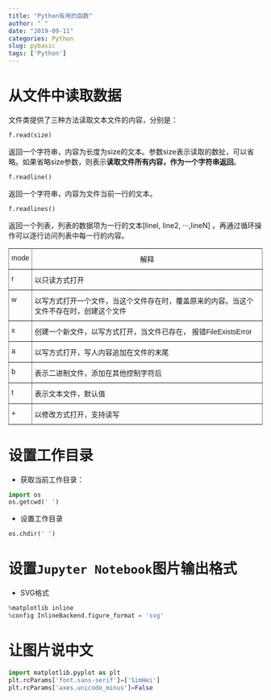 ```yaml
---
title: "Python有用的函数"
author: " "
date: "2019-09-11"
categories: Python
slug: pybasic
tags: ['Python']
---
```


# 从文件中读取数据



文件类提供了三种方法读取文本文件的内容，分别是：

```python
f.read(size)
```

返回一个字符串，内容为长度为size的文本。参数size表示读取的数扯，可以省略。如果省略size参数，则表示**读取文件所有内容，作为一个字符串返回**。
```python
f.readline()
```

返回一个字符串，内容为文件当前一行的文本。

```python
f.readlines()
```
返回一个列表，列表的数据项为一行的文本[linel, line2, ···,lineN] 。再通过循环操作可以逐行访问列表中每一行的内容。

<style type="text/css">
.tg  {border-collapse:collapse;border-spacing:0;}
.tg td{font-family:Arial, sans-serif;font-size:14px;padding:10px 5px;border-style:solid;border-width:1px;overflow:hidden;word-break:normal;border-color:black;}
.tg th{font-family:Arial, sans-serif;font-size:14px;font-weight:normal;padding:10px 5px;border-style:solid;border-width:1px;overflow:hidden;word-break:normal;border-color:black;}
.tg .tg-c3ow{border-color:inherit;text-align:center;vertical-align:top}
.tg .tg-0pky{border-color:inherit;text-align:left;vertical-align:top}
</style>
<table class="tg">
  <tr>
    <th class="tg-c3ow">mode </th>
    <th class="tg-c3ow">解释</th>
  </tr>
  <tr>
    <td class="tg-0pky">r </td>
    <td class="tg-0pky">以只读方式打开</td>
  </tr>
  <tr>
    <td class="tg-0pky">w</td>
    <td class="tg-0pky">以写方式打开一个文件，当这个文件存在时，覆盖原来的内容。当这个文件不存在时，创建这个文件</td>
  </tr>
  <tr>
    <td class="tg-0pky">x</td>
    <td class="tg-0pky">创建一个新文件，以写方式打开，当文件已存在， 报错FileExistsError</td>
  </tr>
  <tr>
    <td class="tg-0pky">a </td>
    <td class="tg-0pky">以写方式打开，写人内容追加在文件的末尾</td>
  </tr>
  <tr>
    <td class="tg-0pky">b </td>
    <td class="tg-0pky">表示二进制文件，添加在其他控制字符后</td>
  </tr>
  <tr>
    <td class="tg-0pky">t</td>
    <td class="tg-0pky">表示文本文件，默认值</td>
  </tr>
  <tr>
    <td class="tg-0pky">+</td>
    <td class="tg-0pky">以修改方式打开，支持读写</td>
  </tr>
</table>    

# 设置工作目录

+ 获取当前工作目录：
```python
import os
os.getcwd(' ')    
```
+ 设置工作目录

```python
os.chdir(' ') 
```

# 设置`Jupyter Notebook`图片输出格式

+ SVG格式

```python
%matplotlib inline
%config InlineBackend.figure_format = 'svg'
```
# 让图片说中文

```python
import matplotlib.pyplot as plt
plt.rcParams['font.sans-serif']=['SimHei']
plt.rcParams['axes.unicode_minus']=False
```



